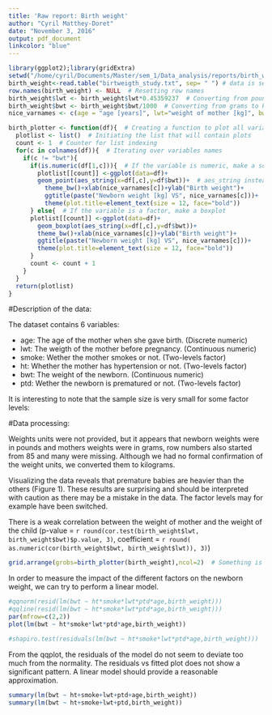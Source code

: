 ```yaml
---
title: 'Raw report: Birth weight'
author: "Cyril Matthey-Doret"
date: "November 3, 2016"
output: pdf_document
linkcolor: "blue"
---
```


```r
library(ggplot2);library(gridExtra)
setwd("/home/cyril/Documents/Master/sem_1/Data_analysis/reports/birth_weight/")
birth_weight<-read.table("birtweigth_study.txt", sep= " ") # data is separated by spaces (even though the format was originally csv)
row.names(birth_weight) <- NULL  # Resetting row names
birth_weight$lwt <- birth_weight$lwt*0.45359237  # Converting from pounds to kg
birth_weight$bwt <- birth_weight$bwt/1000  # Converting from grams to kg
nice_varnames <- c(age = "age [years]", lwt="weight of mother [kg]", bwt="birth weigh [kg]t",ht="known hypertension", ptd="preterm birth", smoke = "smoking mother")

birth_plotter <- function(df){  # Creating a function to plot all variables vs birth weight
  plotlist <- list()  # Initiating the list that will contain plots
  count <- 1  # Counter for list indexing
  for(c in colnames(df)){  # Iterating over variables names
    if(c != "bwt"){
      if(is.numeric(df[1,c])){  # If the variable is numeric, make a scatterplot
        plotlist[[count]] <-ggplot(data=df)+
        geom_point(aes_string(x=df[,c],y=df$bwt))+  # aes_string instead of aes to prevent erasing of values at last iteration
          theme_bw()+xlab(nice_varnames[c])+ylab("Birth weight")+
          ggtitle(paste("Newborn weight [kg] VS", nice_varnames[c]))+
          theme(plot.title=element_text(size = 12, face="bold"))
      } else{  # If the variable is a factor, make a boxplot
      plotlist[[count]] <-ggplot(data=df)+
        geom_boxplot(aes_string(x=df[,c],y=df$bwt))+
        theme_bw()+xlab(nice_varnames[c])+ylab("Birth weight")+
        ggtitle(paste("Newborn weight [kg] VS", nice_varnames[c]))+
        theme(plot.title=element_text(size = 12, face="bold"))
      }
      count <- count + 1
    }
  }
  return(plotlist)
}

```
#Description of the data:

The dataset contains 6 variables:

  * age: The age of the mother when she gave birth. (Discrete numeric)
  * lwt: The weigth of the mother before pregnancy. (Continuous numeric)
  * smoke: Wether the mother smokes or not. (Two-levels factor)
  * ht: Whether the mother has hypertension or not. (Two-levels factor)
  * bwt: The weight of the newborn. (Continuous numeric)
  * ptd: Wether the newborn is prematured or not. (Two-levels factor)

It is interesting to note that the sample size is very small for some factor levels:


#Data processing:

Weights units were not provided, but it appears that newborn weights were in pounds and mothers weights were in grams, row numbers also started from 85 and many were missing.
Although we had no formal confirmation of the weight units, we converted them to kilograms.

Visualizing the data reveals that premature babies are heavier than the others (Figure 1). These results are surprising and should be interpreted with caution as there may be a mistake in the data. The factor levels may for example have been switched.

There is a weak correlation between the weight of mother and the weight of the child (p-value = `r round(cor.test(birth_weight$lwt, birth_weight$bwt)$p.value, 3)`, coefficient = `r round( as.numeric(cor(birth_weight$bwt, birth_weight$lwt)), 3)`)

```r
grid.arrange(grobs=birth_plotter(birth_weight),ncol=2)  # Something is wrong, premature babies are heavier...
```

In order to measure the impact of the different factors on the newborn weight, we can try to perform a linear model.

```r


#qqnorm(resid(lm(bwt ~ ht*smoke*lwt*ptd*age,birth_weight)))
#qqline(resid(lm(bwt ~ ht*smoke*lwt*ptd*age,birth_weight)))
par(mfrow=c(2,2))
plot(lm(bwt ~ ht*smoke*lwt*ptd*age,birth_weight))

#shapiro.test(residuals(lm(bwt ~ ht*smoke*lwt*ptd*age,birth_weight)))


```

From the qqplot, the residuals of the model do not seem to deviate too much from the normality. The residuals vs fitted plot does not show a significant pattern.
A linear model should provide a reasonable approximation.

```r
summary(lm(bwt ~ ht+smoke+lwt+ptd+age,birth_weight))
summary(lm(bwt ~ ht+smoke+lwt+ptd,birth_weight))
```



